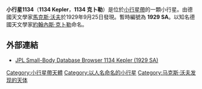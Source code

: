{{Infobox planet
| minorplanet = yes
| width = 25em
| bgcolour = #FFFFC0
| name = 1134 Kepler 
| symbol = 
| image = 
| caption = 
| discovery = yes
| discovery_ref = 
| discoverer = [[馬克斯·沃夫|馬克斯·沃夫]]
| discovered = 1929年9月25日
| mp_name = 
| alt_names = 
| named_after = [[約翰內斯·克卜勒|約翰內斯·克卜勒]] 
| mp_category = [[小行星帶|小行星帶]] 
| orbit_ref = 
| epoch = 
| aphelion = 
| perihelion = 
| semimajor = 
| eccentricity = 0,4650
| period = 
| avg_speed = 
| inclination = 
| asc_node = 
| mean_anomaly = 
| arg_perihelion = 
| satellites = 
| physical_characteristics = yes
| dimensions = 
| mass = 
| density = 
| surface_grav = 
| escape_velocity = 
| sidereal_day = 
| axial_tilt = 
| pole_ecliptic_lat = 
| pole_ecliptic_lon = 
| albedo = 
| temp_name1 = 
| mean_temp_1 = 
| max_temp_1 = 
| temp_name2 = 
| max_temp_2 =  
| spectral_type = [[S-型小行星|S]]
| abs_magnitude = 14,3
}}
'''小行星1134'''（'''1134 Kepler'''，'''1134 克卜勒'''）是位於[[小行星帶|小行星帶]]的一顆小行星。由德國天文學家[[馬克斯·沃夫|馬克斯·沃夫]]於1929年9月25日發現。暫時編號為 '''1929 SA'''。以知名德國天文學家[[約翰內斯·克卜勒|約翰內斯·克卜勒]]命名。

==外部連結==
* [http://ssd.jpl.nasa.gov/sbdb.cgi?sstr=1134 JPL Small-Body Database Browser 1134 Kepler (1929 SA)] {{Wayback|url=http://ssd.jpl.nasa.gov/sbdb.cgi?sstr=1134 |date=20201106200546 }}

{{Minor Planet Number|[[小行星1133|1133 Lugduna]]|[[小行星1135|1135 Colchis]]}}
{{小天體}}
{{小行星小作品}}

{{DEFAULTSORT:Kepler}}
[[Category:小行星帶天體|Category:小行星帶天體]]
[[Category:以人名命名的小行星|Category:以人名命名的小行星]]
[[Category:马克斯·沃夫发现的天体|Category:马克斯·沃夫发现的天体]]